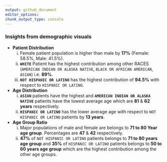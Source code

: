 ```yaml
---
output: github_document
editor_options: 
chunk_output_type: console
---
```


### Insights from demographic visuals

  - **Patient Distribution**
    i. Female patient population is higher than male by **17%** (Female: 58.5%, Male: 41.5%).
    ii. **`WHITE`** Patient has the highest contribution among other RACES (`AMERICAN INDIAN OR ALASKA NATIVE`, `BLACK OR AFRICAN AMERICAN`, `ASIAN`) i.e. **89%**.
    iii. **`NOT HISPANIC OR LATINO`** has the highest contribution of **94.5%** with respect to `HISPANIC OR LATINO`.
    
  - **Age Distribution**
    i. **`ASIAN`** patients have the highest and **`AMERICAN INDIAN OR ALASKA NATIVE`** patients have the lowest average age which are **81** & **62 years** respectively.
    ii. **`HISPANIC OR LATINO`** has the lower average age with respect to `NOT HISPANIC OR LATINO` patients by **13 years**.
    
  - **Age Group Ratio**
    i. Major populations of male and female are belongs to **71 to 80 Year age group**. Percentages are **47** & **42** respectively.
    ii. **47%** of `NOT HISPANIC OR LATINO` patients belongs to **71 to 80 years age group** and **35%** of `HISPANIC OR LATINO` patients belongs to **50 to 60 years age group** which are the highest contribution among the other age groups.
    
